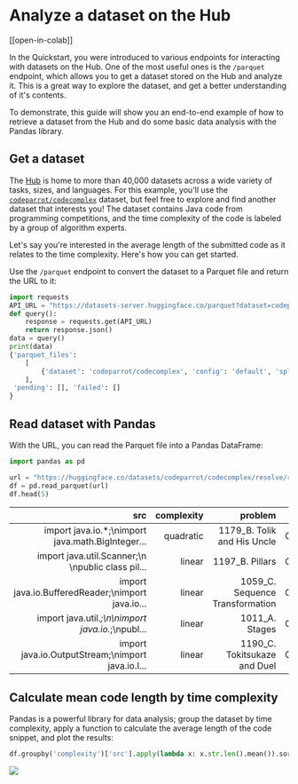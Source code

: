 # Analyze a dataset on the Hub

[[open-in-colab]]

In the Quickstart, you were introduced to various endpoints for interacting with datasets on the Hub. One of the most useful ones is the `/parquet` endpoint, which allows you to get a dataset stored on the Hub and analyze it. This is a great way to explore the dataset, and get a better understanding of it's contents.

To demonstrate, this guide will show you an end-to-end example of how to retrieve a dataset from the Hub and do some basic data analysis with the Pandas library.

## Get a dataset

The [Hub](https://huggingface.co/datasets) is home to more than 40,000 datasets across a wide variety of tasks, sizes, and languages. For this example, you'll use the [`codeparrot/codecomplex`](https://huggingface.co/datasets/codeparrot/codecomplex) dataset, but feel free to explore and find another dataset that interests you! The dataset contains Java code from programming competitions, and the time complexity of the code is labeled by a group of algorithm experts. 

Let's say you're interested in the average length of the submitted code as it relates to the time complexity. Here's how you can get started. 

Use the `/parquet` endpoint to convert the dataset to a Parquet file and return the URL to it:

```py
import requests
API_URL = "https://datasets-server.huggingface.co/parquet?dataset=codeparrot/codecomplex"
def query():
    response = requests.get(API_URL)
    return response.json()
data = query()
print(data)
{'parquet_files': 
    [
        {'dataset': 'codeparrot/codecomplex', 'config': 'default', 'split': 'train', 'url': 'https://huggingface.co/datasets/codeparrot/codecomplex/resolve/refs%2Fconvert%2Fparquet/default/train/0000.parquet', 'filename': '0000.parquet', 'size': 4115908}
    ], 
 'pending': [], 'failed': []
}
```

## Read dataset with Pandas

With the URL, you can read the Parquet file into a Pandas DataFrame:

```py
import pandas as pd

url = "https://huggingface.co/datasets/codeparrot/codecomplex/resolve/refs%2Fconvert%2Fparquet/default/train/0000.parquet"
df = pd.read_parquet(url)
df.head(5)
```

|                                               src | complexity |                         problem |       from |
|--------------------------------------------------:|-----------:|--------------------------------:|-----------:|
| import java.io.*;\nimport java.math.BigInteger... |  quadratic |     1179_B. Tolik and His Uncle | CODEFORCES |
| import java.util.Scanner;\n \npublic class pil... |     linear |                 1197_B. Pillars | CODEFORCES |
| import java.io.BufferedReader;\nimport java.io... |     linear | 1059_C. Sequence Transformation | CODEFORCES |
| import java.util.*;\n\nimport java.io.*;\npubl... |     linear |                  1011_A. Stages | CODEFORCES |
| import java.io.OutputStream;\nimport java.io.I... |     linear |    1190_C. Tokitsukaze and Duel | CODEFORCES |

## Calculate mean code length by time complexity

Pandas is a powerful library for data analysis; group the dataset by time complexity, apply a function to calculate the average length of the code snippet, and plot the results:

```py
df.groupby('complexity')['src'].apply(lambda x: x.str.len().mean()).sort_values(ascending=False).plot.barh(color="orange")
```

<div class="flex justify-center">
    <img src="https://huggingface.co/datasets/huggingface/documentation-images/resolve/main/datasets-server/codecomplex.png"/>
</div>